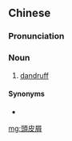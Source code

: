 {{also|头皮屑}}
==Chinese==
{{zh-forms|s=头皮屑|type=21}}

===Pronunciation===
{{zh-pron
|m=tóupíxiè
|c=tau4 pei4 sit3
|cat=n
}}

===Noun===
{{zh-noun}}

# [[dandruff]]

====Synonyms====
* {{zh-l|頭皮}}

[[mg:頭皮屑]]